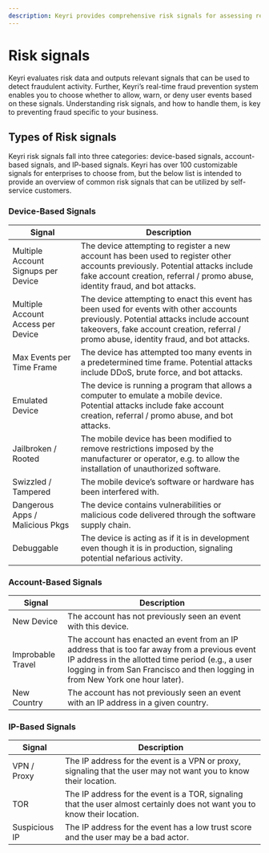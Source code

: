 ```yaml
---
description: Keyri provides comprehensive risk signals for assessing real-life risk scenarios
---
```


# Risk signals

Keyri evaluates risk data and outputs relevant signals that can be used to detect fraudulent activity. Further, Keyri’s real-time fraud prevention system enables you to choose whether to allow, warn, or deny user events based on these signals. Understanding risk signals, and how to handle them, is key to preventing fraud specific to your business.

## Types of Risk signals

Keyri risk signals fall into three categories: device-based signals, account-based signals, and IP-based signals. Keyri has over 100 customizable signals for enterprises to choose from, but the below list is intended to provide an overview of common risk signals that can be utilized by self-service customers.

### Device-Based Signals

| Signal                              | Description                                                                                                                                                                                                                     |
| ----------------------------------- | ------------------------------------------------------------------------------------------------------------------------------------------------------------------------------------------------------------------------------- |
| Multiple Account Signups per Device | The device attempting to register a new account has been used to register other accounts previously. Potential attacks include fake account creation, referral / promo abuse, identity fraud, and bot attacks.                  |
| Multiple Account Access per Device  | The device attempting to enact this event has been used for events with other accounts previously. Potential attacks include account takeovers, fake account creation, referral / promo abuse, identity fraud, and bot attacks. |
| Max Events per Time Frame           | The device has attempted too many events in a predetermined time frame. Potential attacks include DDoS, brute force, and bot attacks.                                                                                           |
| Emulated Device                     | The device is running a program that allows a computer to emulate a mobile device. Potential attacks include fake account creation, referral / promo abuse, and bot attacks.                                                    |
| Jailbroken / Rooted                 | The mobile device has been modified to remove restrictions imposed by the manufacturer or operator, e.g. to allow the installation of unauthorized software.                                                                    |
| Swizzled / Tampered                 | The mobile device’s software or hardware has been interfered with.                                                                                                                                                              |
| Dangerous Apps / Malicious Pkgs     | The device contains vulnerabilities or malicious code delivered through the software supply chain.                                                                                                                              |
| Debuggable                          | The device is acting as if it is in development even though it is in production, signaling potential nefarious activity.                                                                                                        |

### Account-Based Signals

| Signal            | Description                                                                                                                                                                                                                          |
| ----------------- | ------------------------------------------------------------------------------------------------------------------------------------------------------------------------------------------------------------------------------------ |
| New Device        | The account has not previously seen an event with this device.                                                                                                                                                                       |
| Improbable Travel | The account has enacted an event from an IP address that is too far away from a previous event IP address in the allotted time period (e.g., a user logging in from San Francisco and then logging in from New York one hour later). |
| New Country       | The account has not previously seen an event with an IP address in a given country.                                                                                                                                                  |

### IP-Based Signals

| Signal        | Description                                                                                                               |
| ------------- | ------------------------------------------------------------------------------------------------------------------------- |
| VPN / Proxy   | The IP address for the event is a VPN or proxy, signaling that the user may not want you to know their location.          |
| TOR           | The IP address for the event is a TOR, signaling that the user almost certainly does not want you to know their location. |
| Suspicious IP | The IP address for the event has a low trust score and the user may be a bad actor.                                       |
